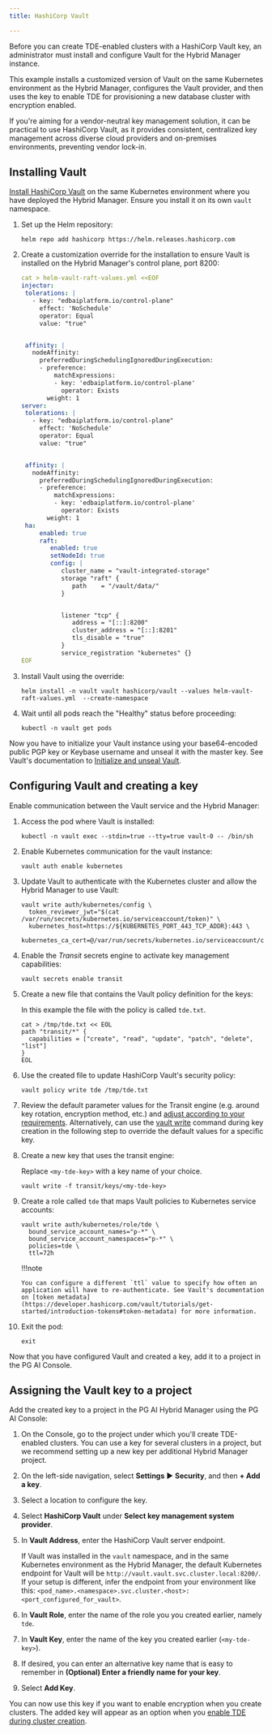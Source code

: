 ```yaml
---
title: HashiCorp Vault

---
```


Before you can create TDE-enabled clusters with a HashiCorp Vault key, an administrator must install and configure Vault for the Hybrid Manager instance.

This example installs a customized version of Vault on the same Kubernetes environment as the Hybrid Manager, configures the Vault provider, and then uses the key to enable TDE for provisioning a new database cluster with encryption enabled.

If you're aiming for a vendor-neutral key management solution, it can be practical to use HashiCorp Vault, as it provides consistent, centralized key management across diverse cloud providers and on-premises environments, preventing vendor lock-in.

## Installing Vault

[Install HashiCorp Vault](https://developer.hashicorp.com/vault/tutorials/kubernetes/kubernetes-raft-deployment-guide) on the same Kubernetes environment where you have deployed the Hybrid Manager. Ensure you install it on its own `vault` namespace.

1.  Set up the Helm repository: 

    ```shell
    helm repo add hashicorp https://helm.releases.hashicorp.com
    ```

2.  Create a customization override for the installation to ensure Vault is installed on the Hybrid Manager's control plane, port 8200: 

    ```yaml
    cat > helm-vault-raft-values.yml <<EOF
    injector:
     tolerations: |
       - key: "edbaiplatform.io/control-plane"
         effect: 'NoSchedule'
         operator: Equal
         value: "true"


     affinity: |
       nodeAffinity:
         preferredDuringSchedulingIgnoredDuringExecution:
         - preference:
             matchExpressions:
             - key: 'edbaiplatform.io/control-plane'
               operator: Exists
           weight: 1
    server:
     tolerations: |
       - key: "edbaiplatform.io/control-plane"
         effect: 'NoSchedule'
         operator: Equal
         value: "true"


     affinity: |
       nodeAffinity:
         preferredDuringSchedulingIgnoredDuringExecution:
         - preference:
             matchExpressions:
             - key: 'edbaiplatform.io/control-plane'
               operator: Exists
           weight: 1
     ha:
         enabled: true
         raft:
            enabled: true
            setNodeId: true
            config: |
               cluster_name = "vault-integrated-storage"
               storage "raft" {
                  path    = "/vault/data/"
               }


               listener "tcp" {
                  address = "[::]:8200"
                  cluster_address = "[::]:8201"
                  tls_disable = "true"
               }
               service_registration "kubernetes" {}
    EOF
    ```

3.  Install Vault using the override: 

    ```shell
    helm install -n vault vault hashicorp/vault --values helm-vault-raft-values.yml  --create-namespace
    ```

4.  Wait until all pods reach the "Healthy" status before proceeding: 

    ```shell
    kubectl -n vault get pods
    ```

Now you have to initialize your Vault instance using your base64-encoded public PGP key or Keybase username and unseal it with the master key. See Vault's documentation to [Initialize and unseal Vault](https://developer.hashicorp.com/vault/tutorials/kubernetes/kubernetes-raft-deployment-guide#initialize-and-unseal-vault).

## Configuring Vault and creating a key

Enable communication between the Vault service and the Hybrid Manager: 

1.  Access the pod where Vault is installed: 

    ```shell
    kubectl -n vault exec --stdin=true --tty=true vault-0 -- /bin/sh
    ```

2.  Enable Kubernetes communication for the vault instance: 

    ```shell
    vault auth enable kubernetes
    ```

3.  Update Vault to authenticate with the Kubernetes cluster and allow the Hybrid Manager to use Vault: 

    ```shell
    vault write auth/kubernetes/config \
      token_reviewer_jwt="$(cat /var/run/secrets/kubernetes.io/serviceaccount/token)" \
      kubernetes_host=https://${KUBERNETES_PORT_443_TCP_ADDR}:443 \
      kubernetes_ca_cert=@/var/run/secrets/kubernetes.io/serviceaccount/ca.crt
    ```

4.  Enable the *Transit* secrets engine to activate key management capabilities:

    ```shell
    vault secrets enable transit
    ```

5.  Create a new file that contains the Vault policy definition for the keys: 

    In this example the file with the policy is called `tde.txt`.

    ```shell
    cat > /tmp/tde.txt << EOL
    path "transit/*" {
      capabilities = ["create", "read", "update", "patch", "delete", "list"]
    }
    EOL
    ```

6.  Use the created file to update HashiCorp Vault's security policy: 

    ```shell
    vault policy write tde /tmp/tde.txt
    ```

7.  Review the default parameter values for the Transit engine (e.g. around key rotation, encryption method, etc.) and [adjust according to your requirements](https://developer.hashicorp.com/vault/api-docs/secret/transit#parameters). Alternatively, can use the [vault write](https://developer.hashicorp.com/vault/docs/commands/write) command during key creation in the following step to override the default values for a specific key.

8.  Create a new key that uses the transit engine: 

    Replace `<my-tde-key>` with a key name of your choice.

    ```shell
    vault write -f transit/keys/<my-tde-key>
    ```

9.  Create a role called `tde` that maps Vault policies to Kubernetes service accounts: 

    ```shell
    vault write auth/kubernetes/role/tde \
      bound_service_account_names="p-*" \
      bound_service_account_namespaces="p-*" \
      policies=tde \
      ttl=72h
    ```

    !!!note

        You can configure a different `ttl` value to specify how often an application will have to re-authenticate. See Vault's documentation on [token metadata](https://developer.hashicorp.com/vault/tutorials/get-started/introduction-tokens#token-metadata) for more information.

10. Exit the pod: 

    ```shell
    exit 
    ```

Now that you have configured Vault and created a key, add it to a project in the PG AI Console.

## Assigning the Vault key to a project

Add the created key to a project in the PG AI Hybrid Manager using the PG AI Console:

1.  On the Console, go to the project under which you'll create TDE-enabled clusters. 
    You can use a key for several clusters in a project, but we recommend setting up a new key per additional Hybrid Manager project. 

2.  On the left-side navigation, select **Settings** ► **Security**, and then **+ Add a key**. 

3.  Select a location to configure the key.

4.  Select **HashiCorp Vault** under **Select key management system provider**.

5.  In **Vault Address**, enter the HashiCorp Vault server endpoint.

    If Vault was installed in the `vault` namespace, and in the same Kubernetes environment as the Hybrid Manager, the default Kubernetes endpoint for Vault will be `http://vault.vault.svc.cluster.local:8200/`. If your setup is different, infer the endpoint from your environment like this: `<pod_name>.<namespace>.svc.cluster.<host>:<port_configured_for_vault>`. 

6.  In **Vault Role**, enter the name of the role you you created earlier, namely `tde`. 

7.  In **Vault Key**, enter the name of the key you created earlier (`<my-tde-key>`).

8.  If desired, you can enter an alternative key name that is easy to remember in **(Optional) Enter a friendly name for your key**.

9.  Select **Add Key**.

You can now use this key if you want to enable encryption when you create clusters. The added key will appear as an option when you [enable TDE during cluster creation](../cluster_management/create-clusters/additional-settings/#security).
